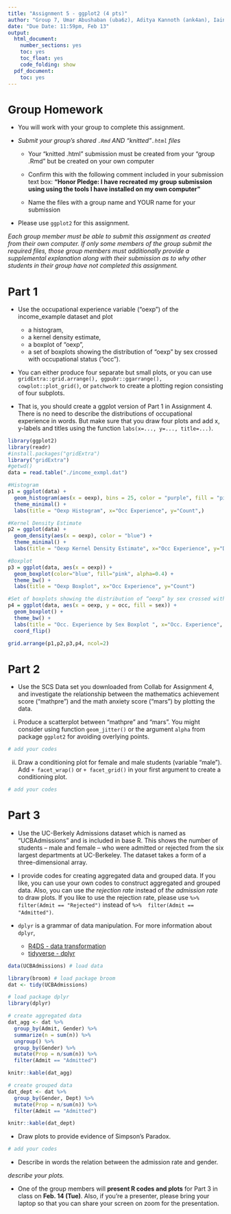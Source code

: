 ```yaml
---
title: "Assignment 5 - ggplot2 (4 pts)"
author: "Group 7, Umar Abushaban (uba6z), Aditya Kannoth (ank4an), Iain Muir (iam9ez)"
date: "Due Date: 11:59pm, Feb 13"
output:
  html_document:
    number_sections: yes
    toc: yes
    toc_float: yes
    code_folding: show
  pdf_document:
    toc: yes
---
```


```{=html}
<style>
h1.title {
  font-size: 30px;
}
h1 {
  font-size: 26px;
}
h2 {
  font-size: 22px;
}
h3 { 
  font-size: 18px;
}

</style>
```

# Group Homework 

- You will work with your group to complete this assignment.

- *Submit your group's shared `.Rmd` AND "knitted"`.html` files*
    
    +  Your "knitted .html" submission must be created from your "group .Rmd" but be created on your own computer
    
    + Confirm this with the following comment included in your submission text box: **"Honor Pledge: I have recreated my group submission using using the tools I have installed on my own computer"**
    
    + Name the files with a group name and YOUR name for your submission

- Please use `ggplot2` for this assignment.

*Each group member must be able to submit this assignment as created from their own computer. If only some members of the group submit the required files, those group members must additionally provide a supplemental explanation along with their submission as to why other students in their group have not completed this assignment.*


# Part 1 

- Use the occupational experience variable (“oexp”) of the income_example dataset and plot
 
  + a histogram, 
  + a kernel density estimate, 
  + a boxplot of “oexp”, 
  + a set of boxplots showing the distribution of “oexp” by sex crossed with occupational status (“occ”). 
 
- You can either produce four separate but small plots, or you can use `gridExtra::grid.arrange(), ggpubr::ggarrange(), cowplot::plot_grid()`, or `patchwork` to create a plotting region consisting of four subplots. 

- That is, you should create a ggplot version of Part 1 in Assignment 4. There is no need to describe the distributions of occupational experience in words. But make sure that you draw four plots and add x, y-labels and titles using the function `labs(x=..., y=..., title=...)`.


```r
library(ggplot2)
library(readr)
#install.packages("gridExtra")
library("gridExtra")   
#getwd()
data = read.table("./income_exmpl.dat")
```

```r
#Histogram
p1 = ggplot(data) + 
  geom_histogram(aes(x = oexp), bins = 25, color = "purple", fill = "pink") + 
  theme_minimal() + 
  labs(title = "Oexp Histogram", x="Occ Experience", y="Count",)

#Kernel Density Estimate
p2 = ggplot(data) +
  geom_density(aes(x = oexp), color = "blue") +
  theme_minimal() +
  labs(title = "Oexp Kernel Density Estimate", x="Occ Experience", y="Density ",)

#Boxplot
p3 = ggplot(data, aes(x = oexp)) +
  geom_boxplot(color="blue", fill="pink", alpha=0.4) +
  theme_bw() +
  labs(title = "Oexp Boxplot", x="Occ Experience", y="Count")

#Set of boxplots showing the distribution of “oexp” by sex crossed with occupational status (“occ”). 
p4 = ggplot(data, aes(x = oexp, y = occ, fill = sex)) + 
  geom_boxplot() + 
  theme_bw() +
  labs(title = "Occ. Experience by Sex Boxplot ", x="Occ. Experience", y="Sex")+
  coord_flip()

grid.arrange(p1,p2,p3,p4, ncol=2)

```

# Part 2

- Use the SCS Data set you downloaded from Collab for Assignment 4, and investigate the relationship between the mathematics achievement score (“mathpre”) and the math anxiety score (“mars”) by plotting the data. 

(i) Produce a scatterplot between “mathpre” and “mars”. You might consider using function `geom_jitter()` or the argument `alpha` from package `ggplot2` for avoiding overlying points.

```r
# add your codes
```

(ii) Draw a conditioning plot for female and male students (variable “male”). Add `+ facet_wrap()` or  `+ facet_grid()` in your first argument to create a conditioning plot.

```r
# add your codes
```


# Part 3

- Use the UC-Berkely Admissions dataset which is named as "UCBAdmissions" and is included in base R. This shows the number of students – male and female – who were admitted or rejected from the six largest departments at UC-Berkeley. The dataset takes a form of a three-dimensional array.

- I provide codes for creating aggregated data and grouped data. If you like, you can use your own codes to construct aggregated and grouped data. Also, you can use *the rejection rate* instead of *the admission rate* to draw plots. If you like to use the rejection rate,  please use `%>% filter(Admit == "Rejected")` instead of `%>%  filter(Admit == "Admitted")`.

- `dplyr` is a grammar of data manipulation. For more information about `dplyr`, 

  + [R4DS - data transformation](https://r4ds.had.co.nz/transform.html)
  + [tidyverse - dplyr](https://dplyr.tidyverse.org)


```r
data(UCBAdmissions) # load data

library(broom) # load package broom
dat <- tidy(UCBAdmissions)
```

```r
# load package dplyr
library(dplyr)

# create aggregated data
dat_agg <- dat %>% 
  group_by(Admit, Gender) %>% 
  summarize(n = sum(n)) %>% 
  ungroup() %>% 
  group_by(Gender) %>% 
  mutate(Prop = n/sum(n)) %>% 
  filter(Admit == "Admitted")

knitr::kable(dat_agg)

# create grouped data
dat_dept <- dat %>% 
  group_by(Gender, Dept) %>% 
  mutate(Prop = n/sum(n)) %>% 
  filter(Admit == "Admitted")

knitr::kable(dat_dept)
```

- Draw plots to provide evidence of Simpson's Paradox. 

```r
# add your codes
```

- Describe in words the relation between the admission rate and gender.

*describe your plots.*

- One of the group members will **present R codes and plots** for Part 3 in class on **Feb. 14 (Tue)**.  Also, if you're a presenter, please bring your laptop so that you can share your screen on zoom for the presentation.

